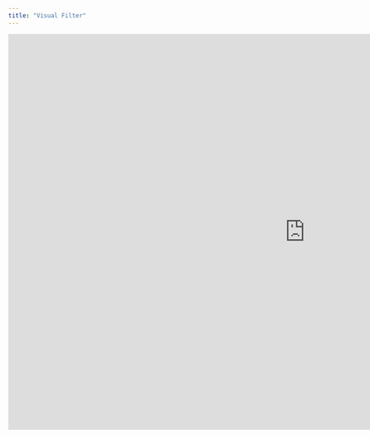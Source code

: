 ```yaml
---
title: "Visual Filter"
---
```


<iframe src="https://networkingarchives.shinyapps.io/stuart_visual_search/" width="1200" height="800" frameBorder="0"></iframe>

